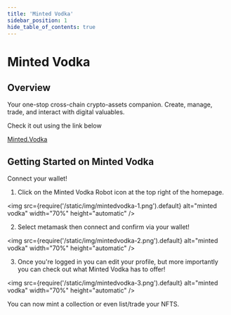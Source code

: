 ---
title: 'Minted Vodka'
sidebar_position: 1
hide_table_of_contents: true
---

# Minted Vodka

## Overview

Your one-stop cross-chain crypto-assets companion. Create, manage, trade, and interact with digital valuables.

Check it out using the link below

[Minted.Vodka](https://minted.vodka/)

## Getting Started on Minted Vodka

Connect your wallet!

1. Click on the Minted Vodka Robot icon at the top right of the homepage.

<img
  src={require('/static/img/mintedvodka-1.png').default}
  alt="minted vodka"
  width="70%"
  height="automatic"
/>

2. Select metamask then connect and confirm via your wallet!

<img
  src={require('/static/img/mintedvodka-2.png').default}
  alt="minted vodka"
  width="70%"
  height="automatic"
/>


3. Once you're logged in you can edit your profile, but more importantly you can check out what Minted Vodka has to offer!

<img
  src={require('/static/img/mintedvodka-3.png').default}
  alt="minted vodka"
  width="70%"
  height="automatic"
/>

You can now mint a collection or even list/trade your NFTS.
